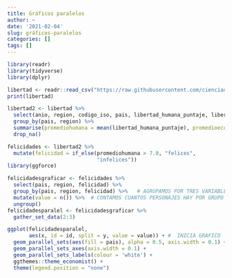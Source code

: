 ```yaml
---
title: Gráficos paralelos
author: ~
date: '2021-02-04'
slug: gráficos-paralelos
categories: []
tags: []
---
```


```r

library(readr)
library(tidyverse)
library(dplyr)

libertad <- readr::read_csv("https://raw.githubusercontent.com/cienciadedatos/datos-de-miercoles/master/datos/2019/2019-08-14/libertad.csv")
print(libertad)

libertad2 <- libertad %>% 
  select(anio, region, codigo_iso, pais, libertad_humana_puntaje, libertad_economica_puntaje) %>% 
  group_by(pais, region) %>% 
  summarise(promediohumana = mean(libertad_humana_puntaje), promedioecon = mean(libertad_economica_puntaje)) %>% 
  drop_na()

felicidades <- libertad2 %>% 
  mutate(felicidad = if_else(promediohumana > 7.0, "felices",
                             "infelices"))
library(ggforce)

felicidadesgraficar <- felicidades %>% 
  select(pais, region, felicidad) %>% 
  group_by(pais, region, felicidad) %>%   # AGRUPAMOS POR TRES VARIABLES
  mutate(value = n()) %>%  # CONTAMOS CUANTOS PERSONAJES HAY POR GRUPO
  ungroup() 
felicidadesparalel <- felicidadesgraficar %>% 
  gather_set_data(2:3)

```
```r

ggplot(felicidadesparalel,
       aes(x, id = id, split = y, value = value)) + #  INICIA GRAFICO
  geom_parallel_sets(aes(fill = pais), alpha = 0.5, axis.width = 0.1) +
  geom_parallel_sets_axes(axis.width = 0.1) +
  geom_parallel_sets_labels(colour = 'white') +
  ggthemes::theme_economist() +
  theme(legend.position = "none")
  
  ```
